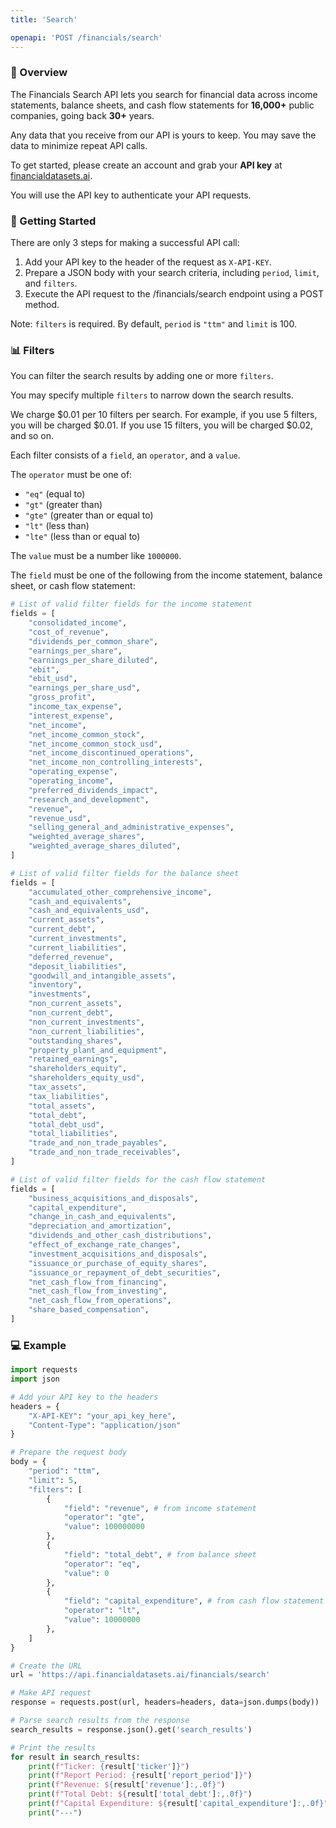 ```yaml
---
title: 'Search'

openapi: 'POST /financials/search'
---
```


### 👋  Overview
The Financials Search API lets you search for financial data across income statements, balance sheets,
and cash flow statements for <b>16,000+</b> public companies, going back <b>30+</b> years.

Any data that you receive from our API is yours to keep. You may save the data to minimize repeat API calls.

To get started, please create an account and grab your <b>API key</b> at [financialdatasets.ai](https://financialdatasets.ai).

You will use the API key to authenticate your API requests.

###  🚀  Getting Started
There are only 3 steps for making a successful API call:
1. Add your API key to the header of the request as `X-API-KEY`.
2. Prepare a JSON body with your search criteria, including `period`, `limit`, and `filters`.
3. Execute the API request to the /financials/search endpoint using a POST method.

Note: `filters` is required. By default, `period` is `"ttm"` and `limit` is 100.

### 📊  Filters
You can filter the search results by adding one or more `filters`.

You may specify multiple `filters` to narrow down the search results.

We charge $0.01 per 10 filters per search. For example, if you use 5 filters, you will be charged $0.01. If you use 15 filters, you will be charged $0.02, and so on.


Each filter consists of a `field`, an `operator`, and a `value`.

The `operator` must be one of:
- `"eq"` (equal to)
- `"gt"` (greater than)
- `"gte"` (greater than or equal to)
- `"lt"` (less than)
- `"lte"` (less than or equal to)

The `value` must be a number like `1000000`.

The `field` must be one of the following from the income statement, balance sheet, or cash flow statement:

<CodeGroup>

```python Income Statement
# List of valid filter fields for the income statement
fields = [
    "consolidated_income",
    "cost_of_revenue",
    "dividends_per_common_share",
    "earnings_per_share",
    "earnings_per_share_diluted",
    "ebit",
    "ebit_usd",
    "earnings_per_share_usd",
    "gross_profit",
    "income_tax_expense",
    "interest_expense",
    "net_income",
    "net_income_common_stock",
    "net_income_common_stock_usd",
    "net_income_discontinued_operations",
    "net_income_non_controlling_interests",
    "operating_expense",
    "operating_income",
    "preferred_dividends_impact",
    "research_and_development",
    "revenue",
    "revenue_usd",
    "selling_general_and_administrative_expenses",
    "weighted_average_shares",
    "weighted_average_shares_diluted",
]
```

```python Balance Sheet
# List of valid filter fields for the balance sheet
fields = [
    "accumulated_other_comprehensive_income",
    "cash_and_equivalents",
    "cash_and_equivalents_usd",
    "current_assets",
    "current_debt",
    "current_investments",
    "current_liabilities",
    "deferred_revenue",
    "deposit_liabilities",
    "goodwill_and_intangible_assets",
    "inventory",
    "investments",
    "non_current_assets",
    "non_current_debt",
    "non_current_investments",
    "non_current_liabilities",
    "outstanding_shares",
    "property_plant_and_equipment",
    "retained_earnings",
    "shareholders_equity",
    "shareholders_equity_usd",
    "tax_assets",
    "tax_liabilities",
    "total_assets",
    "total_debt",
    "total_debt_usd",
    "total_liabilities",
    "trade_and_non_trade_payables",
    "trade_and_non_trade_receivables",
]
```

```python Cash Flow Statement
# List of valid filter fields for the cash flow statement
fields = [
    "business_acquisitions_and_disposals",
    "capital_expenditure",
    "change_in_cash_and_equivalents",
    "depreciation_and_amortization",
    "dividends_and_other_cash_distributions",
    "effect_of_exchange_rate_changes",
    "investment_acquisitions_and_disposals",
    "issuance_or_purchase_of_equity_shares",
    "issuance_or_repayment_of_debt_securities",
    "net_cash_flow_from_financing",
    "net_cash_flow_from_investing",
    "net_cash_flow_from_operations",
    "share_based_compensation",
]
```

</CodeGroup>



### 💻  Example

```python Financials Search
import requests
import json

# Add your API key to the headers
headers = {
    "X-API-KEY": "your_api_key_here",
    "Content-Type": "application/json"
}

# Prepare the request body
body = {
    "period": "ttm",
    "limit": 5,
    "filters": [
        {
            "field": "revenue", # from income statement
            "operator": "gte",
            "value": 100000000
        },
        {
            "field": "total_debt", # from balance sheet
            "operator": "eq",
            "value": 0
        },
        {
            "field": "capital_expenditure", # from cash flow statement
            "operator": "lt",
            "value": 10000000
        },
    ]
}

# Create the URL
url = 'https://api.financialdatasets.ai/financials/search'

# Make API request
response = requests.post(url, headers=headers, data=json.dumps(body))

# Parse search results from the response
search_results = response.json().get('search_results')

# Print the results
for result in search_results:
    print(f"Ticker: {result['ticker']}")
    print(f"Report Period: {result['report_period']}")
    print(f"Revenue: ${result['revenue']:,.0f}")
    print(f"Total Debt: ${result['total_debt']:,.0f}")
    print(f"Capital Expenditure: ${result['capital_expenditure']:,.0f}")
    print("---")
```